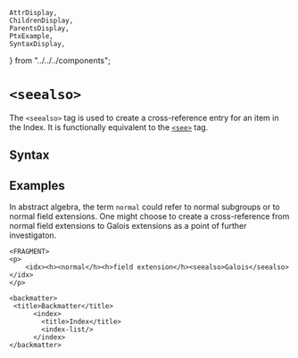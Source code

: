    AttrDisplay,
    ChildrenDisplay,
    ParentsDisplay,
    PtxExample,
    SyntaxDisplay,
} from "../../../components";

# `<seealso>`

The `<seealso>` tag is used to create a cross-reference entry for an item in the
Index.  It is functionally equivalent to the [`<see>`](./see) tag.

## Syntax

<SyntaxDisplay name="seealso" />

## Examples

In abstract algebra, the term `normal` could refer to normal subgroups or
to normal field extensions.  One might choose to create a cross-reference
from normal field extensions to Galois extensions as a point of further
investigaton.

```ptx-example
<FRAGMENT>
<p>
    <idx><h><normal</h><h>field extension</h><seealso>Galois</seealso></idx>
</p>

<backmatter>
 <title>Backmatter</title>
      <index>
        <title>Index</title>
        <index-list/>
      </index>
</backmatter>
```
